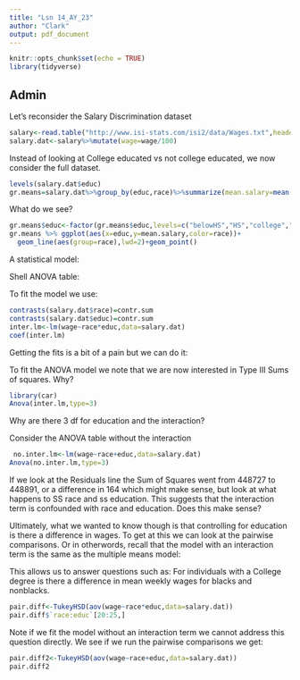 ```yaml
---
title: "Lsn 14_AY_23"
author: "Clark"
output: pdf_document
---
```


```r
knitr::opts_chunk$set(echo = TRUE)
library(tidyverse)
```

## Admin

Let's reconsider the Salary Discrimination dataset


```r
salary<-read.table("http://www.isi-stats.com/isi2/data/Wages.txt",header=T,stringsAsFactors = T)
salary.dat<-salary%>%mutate(wage=wage/100)
```

Instead of looking at College educated vs not college educated, we now consider the full dataset.

```r
levels(salary.dat$educ)
gr.means=salary.dat%>%group_by(educ,race)%>%summarize(mean.salary=mean(wage))

```

What do we see?

```r
gr.means$educ<-factor(gr.means$educ,levels=c("belowHS","HS","college","beyondCollege"))
gr.means %>% ggplot(aes(x=educ,y=mean.salary,color=race))+
  geom_line(aes(group=race),lwd=2)+geom_point()
```

A statistical model:

\vspace{2.in}

Shell ANOVA table:

\vspace{1.5in}

To fit the model we use:

```r
contrasts(salary.dat$race)=contr.sum
contrasts(salary.dat$educ)=contr.sum
inter.lm<-lm(wage~race*educ,data=salary.dat)
coef(inter.lm)
```
Getting the fits is a bit of a pain but we can do it:

\vspace{2.in}

To fit the ANOVA model we note that we are now interested in Type III Sums of squares.  Why?

\vspace{.5in}




```r
library(car)
Anova(inter.lm,type=3)
```

Why are there 3 df for education and the interaction?

\vspace{.5in}

Consider the ANOVA table without the interaction

```r
 no.inter.lm<-lm(wage~race+educ,data=salary.dat)
Anova(no.inter.lm,type=3)
```

If we look at the Residuals line the Sum of Squares went from 448727 to 448891, or a difference in 164 which might make sense, but look at what happens to SS race and ss education.  This suggests that the interaction term is confounded with race and education.  Does this make sense?

\vspace{1.in}

Ultimately, what we wanted to know though is that controlling for education is there a difference in wages.  To get at this we can look at the pairwise comparisons.  Or in otherwords, recall that the model with an interaction term is the same as the multiple means model:

\vspace{1.in}

This allows us to answer questions such as: For individuals with a College degree is there a difference in mean weekly wages for blacks and nonblacks.

```r
pair.diff<-TukeyHSD(aov(wage~race*educ,data=salary.dat))
pair.diff$`race:educ`[20:25,]
```

Note if we fit the model without an interaction term we cannot address this question directly.  We see if we run the pairwise comparisons we get:

```r
pair.diff2<-TukeyHSD(aov(wage~race+educ,data=salary.dat))
pair.diff2
```